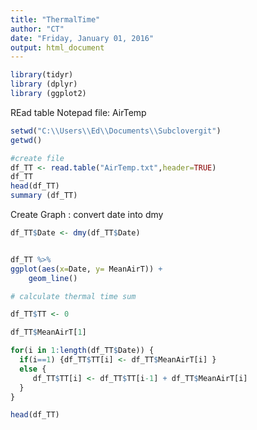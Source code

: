 ```yaml
---
title: "ThermalTime"
author: "CT"
date: "Friday, January 01, 2016"
output: html_document
---
```



```r
library(tidyr)
library (dplyr)
library (ggplot2)

```

REad table Notepad file: AirTemp

```r

setwd("C:\\Users\\Ed\\Documents\\Subclovergit")
getwd()

#create file
df_TT <- read.table("AirTemp.txt",header=TRUE)
df_TT
head(df_TT)
summary (df_TT)
```

Create Graph : convert date into dmy



```r


df_TT$Date <- dmy(df_TT$Date)


df_TT %>% 
ggplot(aes(x=Date, y= MeanAirT)) +
    geom_line()

# calculate thermal time sum

df_TT$TT <- 0

df_TT$MeanAirT[1]

for(i in 1:length(df_TT$Date)) { 
  if(i==1) {df_TT$TT[i] <- df_TT$MeanAirT[i] } 
  else {
     df_TT$TT[i] <- df_TT$TT[i-1] + df_TT$MeanAirT[i] 
  }
}

head(df_TT)

```


